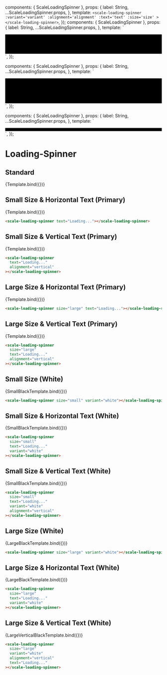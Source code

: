 
<Meta
  title="Beta Components/Loading-Spinner"
  component={ScaleLoadingSpinner}
  argTypes={{}}
/>

  components: { ScaleLoadingSpinner },
  props: {
    label: String,
    ...ScaleLoadingSpinner.props,
  },
  template: `
    <scale-loading-spinner
       :variant='variant'
    :alignment='alignment'
    :text='text'
    :size='size'
    >
    </scale-loading-spinner>
    `,
});
  components: { ScaleLoadingSpinner },
  props: {
    label: String,
    ...ScaleLoadingSpinner.props,
  },
  template: `
  <div style="background-color: black; height:52px; padding:5px">
    <scale-loading-spinner
       :variant='variant'
    :alignment='alignment'
    :text='text'
    :size='size'
    >
    </scale-loading-spinner>
    </div>
    `,
});

  components: { ScaleLoadingSpinner },
  props: {
    label: String,
    ...ScaleLoadingSpinner.props,
  },
  template: `
  <div style="background-color: black; height:70px; padding:5px">
    <scale-loading-spinner
       :variant='variant'
    :alignment='alignment'
    :text='text'
    :size='size'
    >
    </scale-loading-spinner>
    </div>
    `,
});

  components: { ScaleLoadingSpinner },
  props: {
    label: String,
    ...ScaleLoadingSpinner.props,
  },
  template: `
  <div style="background-color: black; padding:5px">
    <scale-loading-spinner
       :variant='variant'
    :alignment='alignment'
    :text='text'
    :size='size'
    >
    </scale-loading-spinner>
    </div>
    `,
});

# Loading-Spinner

## Standard

<Canvas withSource="none">
  <Story name="Standard" args={{}}>
    {Template.bind({})}
  </Story>
</Canvas>

<ArgsTable story="Standard" />

## Small Size & Horizontal Text (Primary)

<Canvas withSource="none">
  <Story
    name="Small Primary (horizontal)"
    args={{
      text: 'Loading...',
    }}
  >
    {Template.bind({})}
  </Story>
</Canvas>

```html
<scale-loading-spinner text="Loading..."></scale-loading-spinner>
```

## Small Size & Vertical Text (Primary)

<Canvas withSource="none">
  <Story
    name="Small Primary (vertical)"
    args={{
      text: 'Loading...',
      alignment: 'vertical',
    }}
  >
    {Template.bind({})}
  </Story>
</Canvas>

```html
<scale-loading-spinner
  text="Loading..."
  alignment="vertical"
></scale-loading-spinner>
```

## Large Size & Horizontal Text (Primary)

<Canvas withSource="none">
  <Story
    name="Large Primary (horizontal)"
    args={{
      size: 'large',
      text: 'Loading...',
    }}
  >
    {Template.bind({})}
  </Story>
</Canvas>

```html
<scale-loading-spinner size="large" text="Loading..."></scale-loading-spinner>
```

## Large Size & Vertical Text (Primary)

<Canvas withSource="none">
  <Story
    name="Large Primary (vertical)"
    args={{
      size: 'large',
      text: 'Loading...',
      alignment: 'vertical',
    }}
  >
    {Template.bind({})}
  </Story>
</Canvas>

```html
<scale-loading-spinner
  size="large"
  text="Loading..."
  alignment="vertical"
></scale-loading-spinner>
```

## Small Size (White)

<Canvas withSource="none">
  <Story
    name="Small White"
    args={{
      size: 'small',
      variant: 'white',
    }}
  >
    {SmallBlackTemplate.bind({})}
  </Story>
</Canvas>

```html
<scale-loading-spinner size="small" variant="white"></scale-loading-spinner>
```

## Small Size & Horizontal Text (White)

<Canvas withSource="none">
  <Story
    name="Small White (horizontal)"
    args={{
      size: 'small',
      text: 'Loading...',
      variant: 'white',
    }}
  >
    {SmallBlackTemplate.bind({})}
  </Story>
</Canvas>

```html
<scale-loading-spinner
  size="small"
  text="Loading..."
  variant="white"
></scale-loading-spinner>
```

## Small Size & Vertical Text (White)

<Canvas withSource="none">
  <Story
    name="Small White (vertical)"
    args={{
      size: 'small',
      text: 'Loading...',
      variant: 'white',
      alignment: 'vertical',
    }}
  >
    {SmallBlackTemplate.bind({})}
  </Story>
</Canvas>

```html
<scale-loading-spinner
  size="small"
  text="Loading..."
  variant="white"
  alignment="vertical"
></scale-loading-spinner>
```

## Large Size (White)

<Canvas withSource="none">
  <Story
    name="Large White"
    args={{
      size: 'large',
      variant: 'white',
    }}
  >
    {LargeBlackTemplate.bind({})}
  </Story>
</Canvas>

```html
<scale-loading-spinner size="large" variant="white"></scale-loading-spinner>
```

## Large Size & Horizontal Text (White)

<Canvas withSource="none">
  <Story
    name="Large White (horizontal)"
    args={{
      size: 'large',
      text: 'Loading...',
      variant: 'white',
    }}
  >
    {LargeBlackTemplate.bind({})}
  </Story>
</Canvas>

```html
<scale-loading-spinner
  size="large"
  text="Loading..."
  variant="white"
></scale-loading-spinner>
```

## Large Size & Vertical Text (White)

<Canvas withSource="none">
  <Story
    name="Large White (vertical)"
    args={{
      size: 'large',
      variant: 'white',
      alignment: 'vertical',
      text: 'Loading...',
    }}
  >
    {LargeVerticalBlackTemplate.bind({})}
  </Story>
</Canvas>

```html
<scale-loading-spinner
  size="large"
  variant="white"
  alignment="vertical"
  text="Loading..."
></scale-loading-spinner>
```
